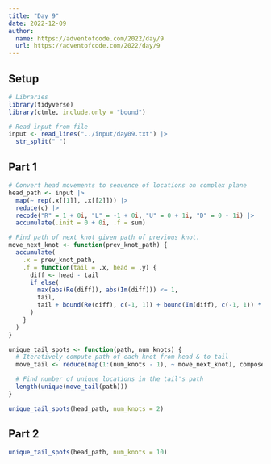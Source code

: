 ```yaml
---
title: "Day 9"
date: 2022-12-09
author:
  name: https://adventofcode.com/2022/day/9
  url: https://adventofcode.com/2022/day/9
---
```


## Setup

```r
# Libraries
library(tidyverse)
library(ctmle, include.only = "bound")

# Read input from file
input <- read_lines("../input/day09.txt") |>
  str_split(" ")
```

## Part 1

```r
# Convert head movements to sequence of locations on complex plane
head_path <- input |>
  map(~ rep(.x[[1]], .x[[2]])) |>
  reduce(c) |>
  recode("R" = 1 + 0i, "L" = -1 + 0i, "U" = 0 + 1i, "D" = 0 - 1i) |>
  accumulate(.init = 0 + 0i, .f = sum)

# Find path of next knot given path of previous knot.
move_next_knot <- function(prev_knot_path) {
  accumulate(
    .x = prev_knot_path,
    .f = function(tail = .x, head = .y) {
      diff <- head - tail
      if_else(
        max(abs(Re(diff)), abs(Im(diff))) <= 1,
        tail,
        tail + bound(Re(diff), c(-1, 1)) + bound(Im(diff), c(-1, 1)) * 1i
      )
    }
  )
}
```

```r
unique_tail_spots <- function(path, num_knots) {
  # Iteratively compute path of each knot from head & to tail
  move_tail <- reduce(map(1:(num_knots - 1), ~ move_next_knot), compose)

  # Find number of unique locations in the tail's path
  length(unique(move_tail(path)))
}
```

```r
unique_tail_spots(head_path, num_knots = 2)
```

## Part 2

```r
unique_tail_spots(head_path, num_knots = 10)
```
